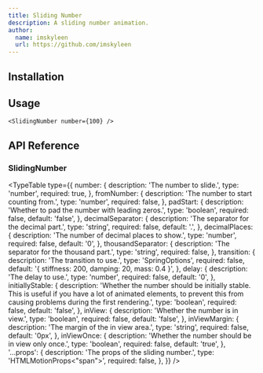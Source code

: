 ```yaml
---
title: Sliding Number
description: A sliding number animation.
author:
  name: imskyleen
  url: https://github.com/imskyleen
---
```


<ComponentPreview name="demo-primitives-texts-sliding-number" />

## Installation

<ComponentInstallation name="primitives-texts-sliding-number" />

## Usage

```tsx
<SlidingNumber number={100} />
```

## API Reference

### SlidingNumber

<TypeTable
  type={{
    number: {
      description: 'The number to slide.',
      type: 'number',
      required: true,
    },
    fromNumber: {
      description: 'The number to start counting from.',
      type: 'number',
      required: false,
    },
    padStart: {
      description: 'Whether to pad the number with leading zeros.',
      type: 'boolean',
      required: false,
      default: 'false',
    },
    decimalSeparator: {
      description: 'The separator for the decimal part.',
      type: 'string',
      required: false,
      default: '.',
    },
    decimalPlaces: {
      description: 'The number of decimal places to show.',
      type: 'number',
      required: false,
      default: '0',
    },
    thousandSeparator: {
      description: 'The separator for the thousand part.',
      type: 'string',
      required: false,
    },
    transition: {
      description: 'The transition to use.',
      type: 'SpringOptions',
      required: false,
      default: '{ stiffness: 200, damping: 20, mass: 0.4 }',
    },
    delay: {
      description: 'The delay to use.',
      type: 'number',
      required: false,
      default: '0',
    },
    initiallyStable: {
      description:
        'Whether the number should be initially stable. This is useful if you have a lot of animated elements, to prevent this from causing problems during the first rendering.',
      type: 'boolean',
      required: false,
      default: 'false',
    },
    inView: {
      description: 'Whether the number is in view.',
      type: 'boolean',
      required: false,
      default: 'false',
    },
    inViewMargin: {
      description: 'The margin of the in view area.',
      type: 'string',
      required: false,
      default: '0px',
    },
    inViewOnce: {
      description: 'Whether the number should be in view only once.',
      type: 'boolean',
      required: false,
      default: 'true',
    },
    '...props': {
      description: 'The props of the sliding number.',
      type: 'HTMLMotionProps<"span">',
      required: false,
    },
  }}
/>
